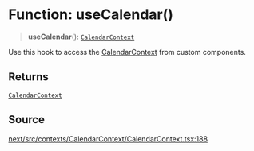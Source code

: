 # Function: useCalendar()

> **useCalendar**(): [`CalendarContext`](/api/next/interfaces/CalendarContext.mdx)

Use this hook to access the [CalendarContext](/api/next/interfaces/CalendarContext.mdx) from custom components.

## Returns

[`CalendarContext`](/api/next/interfaces/CalendarContext.mdx)

## Source

[next/src/contexts/CalendarContext/CalendarContext.tsx:188](https://github.com/gpbl/react-day-picker/blob/86f49ff11/next/src/contexts/CalendarContext/CalendarContext.tsx#L188)
